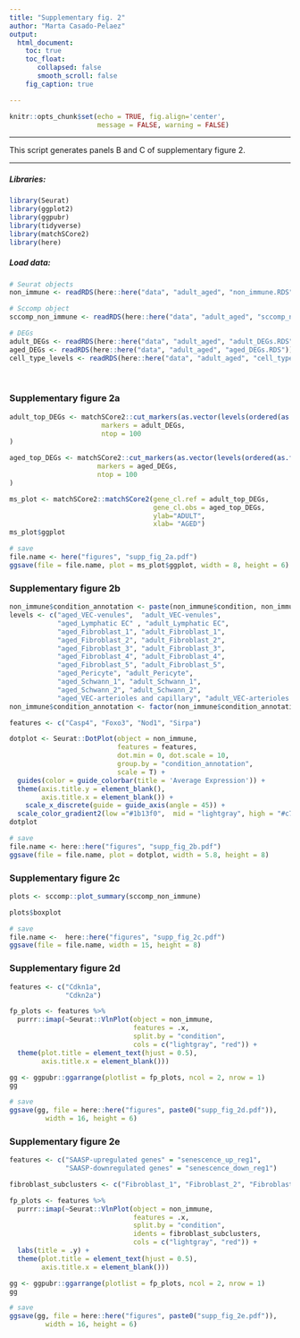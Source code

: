 ```yaml
---
title: "Supplementary fig. 2"
author: "Marta Casado-Pelaez"
output:  
  html_document:
    toc: true
    toc_float:
       collapsed: false
       smooth_scroll: false
    fig_caption: true

---
```

```r
knitr::opts_chunk$set(echo = TRUE, fig.align='center', 
                      message = FALSE, warning = FALSE)
```

---

This script generates panels B and C of supplementary figure 2. 

---


##### **Libraries:**

```r
library(Seurat)
library(ggplot2)
library(ggpubr)
library(tidyverse)
library(matchSCore2)
library(here)
```

##### **Load data:**

```r
# Seurat objects
non_immune <- readRDS(here::here("data", "adult_aged", "non_immune.RDS"))

# Sccomp object
sccomp_non_immune <- readRDS(here::here("data", "adult_aged", "sccomp_non_immune.RDS"))

# DEGs 
adult_DEGs <- readRDS(here::here("data", "adult_aged", "adult_DEGs.RDS"))
aged_DEGs <- readRDS(here::here("data", "adult_aged", "aged_DEGs.RDS"))
cell_type_levels <- readRDS(here::here("data", "adult_aged", "cell_type_levels.RDS"))
```


\

### **Supplementary figure 2a**

```r
adult_top_DEGs <- matchSCore2::cut_markers(as.vector(levels(ordered(as.factor(adult_DEGs$cluster), levels = cell_type_levels))),
                       markers = adult_DEGs,
                       ntop = 100
)

aged_top_DEGs <- matchSCore2::cut_markers(as.vector(levels(ordered(as.factor(aged_DEGs$cluster), levels = cell_type_levels))),
                      markers = aged_DEGs,
                      ntop = 100
)

ms_plot <- matchSCore2::matchSCore2(gene_cl.ref = adult_top_DEGs, 
                                    gene_cl.obs = aged_top_DEGs, 
                                    ylab="ADULT", 
                                    xlab= "AGED")
ms_plot$ggplot

# save
file.name <- here("figures", "supp_fig_2a.pdf")
ggsave(file = file.name, plot = ms_plot$ggplot, width = 8, height = 6)
```

### **Supplementary figure 2b**

```r
non_immune$condition_annotation <- paste(non_immune$condition, non_immune$annotation, sep = "_") 
levels <- c("aged_VEC-venules",  "adult_VEC-venules",
            "aged_Lymphatic EC" , "adult_Lymphatic EC",
            "aged_Fibroblast_1", "adult_Fibroblast_1",    
            "aged_Fibroblast_2", "adult_Fibroblast_2",             
            "aged_Fibroblast_3", "adult_Fibroblast_3",
            "aged_Fibroblast_4", "adult_Fibroblast_4",           
            "aged_Fibroblast_5", "adult_Fibroblast_5",
            "aged_Pericyte", "adult_Pericyte",
            "aged_Schwann_1", "adult_Schwann_1",                 
            "aged_Schwann_2", "adult_Schwann_2",        
            "aged_VEC-arterioles and capillary", "adult_VEC-arterioles and capillary")
non_immune$condition_annotation <- factor(non_immune$condition_annotation, levels = levels)
```

```r
features <- c("Casp4", "Foxo3", "Nod1", "Sirpa")

dotplot <- Seurat::DotPlot(object = non_immune, 
                           features = features, 
                           dot.min = 0, dot.scale = 10, 
                           group.by = "condition_annotation", 
                           scale = T) +
  guides(color = guide_colorbar(title = 'Average Expression')) + 
  theme(axis.title.y = element_blank(), 
        axis.title.x = element_blank()) +  
    scale_x_discrete(guide = guide_axis(angle = 45)) +
  scale_color_gradient2(low ="#1b13f0",  mid = "lightgray", high = "#c7080e") 
dotplot

# save
file.name <- here::here("figures", "supp_fig_2b.pdf")
ggsave(file = file.name, plot = dotplot, width = 5.8, height = 8)
```

### **Supplementary figure 2c**

```r
plots <- sccomp::plot_summary(sccomp_non_immune) 

plots$boxplot

# save
file.name <-  here::here("figures", "supp_fig_2c.pdf")
ggsave(file = file.name, width = 15, height = 8)
```

### **Supplementary figure 2d**

```r
features <- c("Cdkn1a",
              "Cdkn2a")

fp_plots <- features %>%
  purrr::imap(~Seurat::VlnPlot(object = non_immune, 
                               features = .x, 
                               split.by = "condition", 
                               cols = c("lightgray", "red")) +
  theme(plot.title = element_text(hjust = 0.5), 
        axis.title.x = element_blank())) 

gg <- ggpubr::ggarrange(plotlist = fp_plots, ncol = 2, nrow = 1)
gg

# save
ggsave(gg, file = here::here("figures", paste0("supp_fig_2d.pdf")), 
         width = 16, height = 6)
```

### **Supplementary figure 2e**

```r
features <- c("SAASP-upregulated genes" = "senescence_up_reg1",
              "SAASP-downregulated genes" = "senescence_down_reg1")

fibroblast_subclusters <- c("Fibroblast_1", "Fibroblast_2", "Fibroblast_3", "Fibroblast_4", "Fibroblast_5")

fp_plots <- features %>%
  purrr::imap(~Seurat::VlnPlot(object = non_immune, 
                               features = .x, 
                               split.by = "condition", 
                               idents = fibroblast_subclusters, 
                               cols = c("lightgray", "red")) +
  labs(title = .y) +
  theme(plot.title = element_text(hjust = 0.5), 
        axis.title.x = element_blank()))

gg <- ggpubr::ggarrange(plotlist = fp_plots, ncol = 2, nrow = 1)
gg

# save
ggsave(gg, file = here::here("figures", paste0("supp_fig_2e.pdf")), 
         width = 16, height = 6)
```
